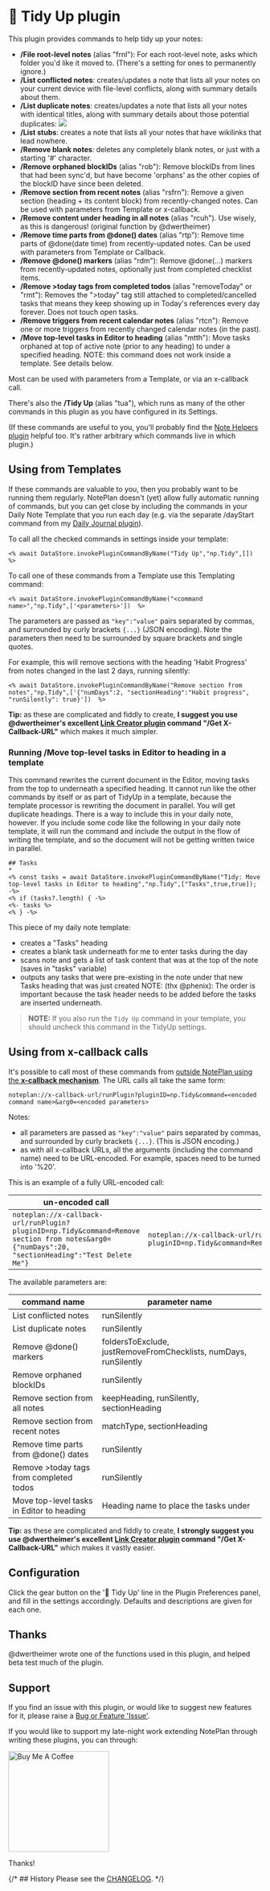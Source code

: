 
# 🧹 Tidy Up plugin

This plugin provides commands to help tidy up your notes:

- **/File root-level notes** (alias "frnl"): For each root-level note, asks which folder you'd like it moved to. (There's a setting for ones to permanently ignore.)
- **/List conflicted notes**: creates/updates a note that lists all your notes on your current device with file-level conflicts, along with summary details about them.
- **/List duplicate notes**: creates/updates a note that lists all your notes with identical titles, along with summary details about those potential duplicates:
    <img src={duplicatenotedisplay.src} />
- **/List stubs**: creates a note that lists all your notes that have wikilinks that lead nowhere.
- **/Remove blank notes**: deletes any completely blank notes, or just with a starting '#' character.
- **/Remove orphaned blockIDs** (alias "rob"): Remove blockIDs from lines that had been sync'd, but have become 'orphans' as the other copies of the blockID have since been deleted.
- **/Remove section from recent notes** (alias "rsfrn"): Remove a given section (heading + its content block) from recently-changed notes. Can be used with parameters from Template or x-callback.
 - **/Remove content under heading in all notes** (alias "rcuh"). Use wisely, as this is dangerous! (original function by @dwertheimer)
- **/Remove time parts from @done() dates** (alias "rtp"): Remove time parts of @done(date time) from recently-updated notes. Can be used with parameters from Template or Callback.
- **/Remove @done() markers** (alias "rdm"): Remove @done(...) markers from recently-updated notes, optionally just from completed checklist items.
- **/Remove >today tags from completed todos** (alias "removeToday" or "rmt"): Removes the ">today" tag still attached to completed/cancelled tasks that means they keep showing up in Today's references every day forever. Does not touch open tasks.
- **/Remove triggers from recent calendar notes** (alias "rtcn"): Remove one or more triggers from recently changed calendar notes (in the past).
- **/Move top-level tasks in Editor to heading** (alias "mtth"): Move tasks orphaned at top of active note (prior to any heading) to under a specified heading. NOTE: this command does not work inside a template. See details below.

Most can be used with parameters from a Template, or via an x-callback call.

There's also the **/Tidy Up** (alias "tua"), which runs as many of the other commands in this plugin as you have configured in its Settings.

(If these commands are useful to you, you'll probably find the [Note Helpers plugin](https://github.com/NotePlan/plugins/blob/main/jgclark.NoteHelpers/) helpful too. It's rather arbitrary which commands live in which plugin.)

## Using from Templates
If these commands are valuable to you, then you probably want to be running them regularly. NotePlan doesn't (yet) allow fully automatic running of commands, but you can get close by including the commands in your Daily Note Template that you run each day (e.g. via the separate /dayStart command from my [Daily Journal plugin](https://github.com/NotePlan/plugins/blob/main/jgclark.DailyJournal/README.md)).

To call all the checked commands in settings inside your template:

`<% await DataStore.invokePluginCommandByName("Tidy Up","np.Tidy",[])  %>`

To call one of these commands from a Template use this Templating command:

`<% await DataStore.invokePluginCommandByName("<command name>","np.Tidy",['<parameters>'])  %>`

The parameters are passed as `"key":"value"` pairs separated by commas, and surrounded by curly brackets `{...}` (JSON encoding). Note the parameters then need to be surrounded by square brackets and single quotes.

For example, this will remove sections with the heading 'Habit Progress' from notes changed in the last 2 days, running silently:

`<% await DataStore.invokePluginCommandByName("Remove section from notes","np.Tidy",['{"numDays":2, "sectionHeading":"Habit progress", "runSilently": true}'])  %>`

**Tip:** as these are complicated and fiddly to create, **I suggest you use @dwertheimer's excellent [Link Creator plugin](https://github.com/NotePlan/plugins/blob/main/np.CallbackURLs/README.md) command "/Get X-Callback-URL"** which makes it much simpler.

### Running **/Move top-level tasks in Editor to heading** in a template

This command rewrites the current document in the Editor, moving tasks from the top to underneath a specified heading. It cannot run like the other commands by itself or as part of TidyUp in a template, because the template processor is rewriting the document in parallel. You will get duplicate headings. There is a way to include this in your daily note, however. If you include some code like the following in your daily note template, it will run the command and include the output in the flow of writing the template, and so the document will not be getting written twice in parallel.
```
## Tasks
*
<% const tasks = await DataStore.invokePluginCommandByName("Tidy: Move top-level tasks in Editor to heading","np.Tidy",["Tasks",true,true]);  -%>
<% if (tasks?.length) { -%>
<%- tasks %>
<% } -%>
```
This piece of my daily note template:
- creates a "Tasks" heading
- creates a blank task underneath for me to enter tasks during the day
- scans note and gets a list of task content that was at the top of the note (saves in "tasks" variable)
- outputs any tasks that were pre-existing in the note under that new Tasks heading that was just created
NOTE: (thx @phenix): The order is important because the task header needs to be added before the tasks are inserted underneath.

> **NOTE:** If you also run the `Tidy Up` command in your template, you should uncheck this command in the TidyUp settings.

## Using from x-callback calls
It's possible to call most of these commands from [outside NotePlan using the **x-callback mechanism**](https://help.noteplan.co/article/49-x-callback-url-scheme#runplugin). The URL calls all take the same form:

`noteplan://x-callback-url/runPlugin?pluginID=np.Tidy&command=<encoded command name>&arg0=<encoded parameters>`

Notes:
- all parameters are passed as `"key":"value"` pairs separated by commas, and surrounded by curly brackets `{...}`. (This is JSON encoding.)
- as with all x-callback URLs, all the arguments (including the command name) need to be URL-encoded. For example, spaces need to be turned into '%20'.

This is an example of a fully URL-encoded call:

| un-encoded call | URL-encoded call |
| ----- | ----- |
| `noteplan://x-callback-url/runPlugin?pluginID=np.Tidy&command=Remove section from notes&arg0={"numDays":20, "sectionHeading":"Test Delete Me"}` | `noteplan://x-callback-url/runPlugin?pluginID=np.Tidy&command=Remove%20section%20from%20notes&arg0=%7B%22numDays%22%3A%202%2C%20%22sectionHeading%22%3A%22Test%20Delete%20Me%22%7D` |

The available parameters are:

| command name | parameter name |
| --------- | --------- |
| List conflicted notes | runSilently |
| List duplicate notes | runSilently |
| Remove @done() markers | foldersToExclude, justRemoveFromChecklists, numDays, runSilently |
| Remove orphaned blockIDs | runSilently |
| Remove section from all notes | keepHeading, runSilently, sectionHeading |
| Remove section from recent notes | matchType, sectionHeading |
| Remove time parts from @done() dates | runSilently |
| Remove >today tags from completed todos | runSilently |
| Move top-level tasks in Editor to heading | Heading name to place the tasks under | runSilently |

**Tip:** as these are complicated and fiddly to create, **I strongly suggest you use @dwertheimer's excellent [Link Creator plugin]() command "/Get X-Callback-URL"** which makes it vastly easier.

## Configuration
Click the gear button on the '🧹 Tidy Up' line in the Plugin Preferences panel, and fill in the settings accordingly. Defaults and descriptions are given for each one.

## Thanks
@dwertheimer wrote one of the functions used in this plugin, and helped beta test much of the plugin.

## Support
If you find an issue with this plugin, or would like to suggest new features for it, please raise a [Bug or Feature 'Issue'](https://github.com/NotePlan/plugins/issues).

If you would like to support my late-night work extending NotePlan through writing these plugins, you can through:

[<img width="200px" alt="Buy Me A Coffee" src="https://www.buymeacoffee.com/assets/img/guidelines/download-assets-sm-2.svg" />](https://www.buymeacoffee.com/revjgc)

Thanks!

{/* ## History
Please see the [CHANGELOG](CHANGELOG.md). */}
